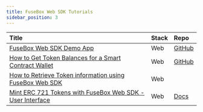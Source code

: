 ```yaml
---
title: FuseBox Web SDK Tutorials
sidebar_position: 3
---
```


| Title                                                                                     | Stack | Repo                                                                                                  |
| :---------------------------------------------------------------------------------------- | :---- | :---------------------------------------------------------------------------------------------------- |
| [FuseBox Web SDK Demo App](web-sdk-demo-guide)                                    | Web   | [GitHub](https://github.com/fuseio/examples/blob/web-sdk-demo/demo-app/pages/index.tsx)               |
| [How to Get Token Balances for a Smart Contract Wallet](get-scw-token-balance)    | Web   | [GitHub](https://github.com/fuseio/examples/blob/scw-token-balance/scw-token-balance/pages/index.tsx) |
| [How to Retrieve Token information using FuseBox Web SDK](get-token-info)         | Web   |                                                                                                       |
| [Mint ERC 721 Tokens with FuseBox Web SDK - User Interface](mint-erc721-aa-part2) | Web   | [Docs](https://docs.fuse.io/fuse-box/tutorials/web-sdk/mint-erc721-aa-part2#complete-code)            |
